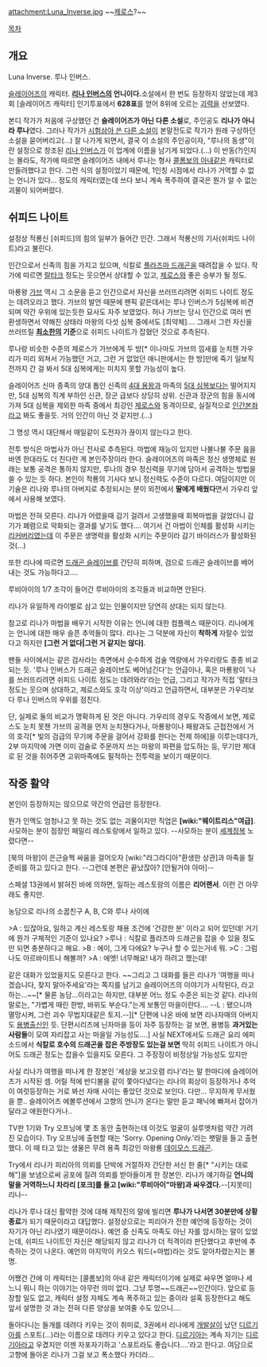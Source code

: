 attachment:Luna_Inverse.jpg
~~[[제로스]]?~~

[[목차]]
== 개요 ==
Luna Inverse. 루나 인버스. 

[[슬레이어즈]]의 캐릭터. '''[[리나 인버스]]의 언니이다.'''소설에서 한 번도 등장하지 않았는데 제3회 [슬레이어즈 캐릭터] 인기투표에서 '''628표'''를 얻어 8위에 오르는 [[괴력]]을 선보였다.

본디 작가가 처음에 구상했던 건 '''슬레이어즈가 아닌 다른 소설'''로, 주인공도 '''리나가 아니라 루나'''였다. 그러나 작가가 [[슬레이어즈|시험삼아 쓴 다른 소설]]이 본말전도로 작가가 원래 구상하던 소설을 묻어버리고(...) 잘 나가게 되면서, 결국 이 소설의 주인공이자, "루나의 동생"이란 설정으로 창조된 [[리나 인버스]]가 이 업계에 이름을 남기게 되었다.(...)
이 반동(?)인지는 몰라도, 작가에 따르면 슬레이어즈 내에서 루나는 형사 [[콜롬보의 아내]]같은 캐릭터로 만들려했다고 한다. 그런 식의 설정이었기 때문에, 1인칭 시점에서 리나가 거역할 수 없는 언니가 있다… 정도의 캐릭터였는데 쓰다 보니 계속 폭주하여 결국은 뭔가 알 수 없는 괴물이 되어버렸다. 

== 쉬피드 나이트 ==
설정상 적룡신 [쉬피드]의 힘의 일부가 들어간 인간. 그래서 적룡신의 기사(쉬피드 나이트)라고 불린다.

인간으로서 신족의 힘을 가지고 있으며, 식칼로 [[플라즈마 드래곤]]을 때려잡을 수 있다. 작가에 따르면 [[랄타크]] 정도는 웃으면서 상대할 수 있고, [[제로스]]와 좋은 승부가 될 정도.

마룡왕 [[가브]] 역시 그 소문을 듣고 인간으로서 자신을 쓰러뜨리려면 쉬피드 나이트 정도는 데려오라고 했다. 가브의 발언 때문에 팬픽 같은데서는 루나 인버스가 5심복에 비견되며 약간 우위에 있는듯한 묘사도 자주 보였었다. 허나 가브는 당시 인간으로 여러 번 환생하면서 약해진 상태라 마왕의 다섯 심복 중에서도 [최약체]…. 그래서 그런 자신을 쓰러뜨릴 '''[[최소한]]의 기준'''으로 쉬피드 나이트가 잡혔던 것으로 추측된다.

루나랑 비슷한 수준의 제로스가 가브에게 두 방[* 이나마도 가브의 낌새를 눈치챈 가우리가 미리 외쳐서 가능했던 거고, 그런 거 없었던 애니판에서는 한 방]만에 죽기 일보직전까지 간 걸 봐서 5대 심복에게는 미치지 못할 가능성이 높다.

슬레이어즈 신마 종족의 양대 톱인 신족의 [[4대 용왕]]과 마족의 [[5대 심복]]보다는 떨어지지만, 5대 심복의 직계 부하인 신관, 장군 급보다 상당히 상위. 신관과 장군의 힘을 동시에 가져 5대 심복을 제외한 마족 중에서 최강인 [[제로스]]와 동격이므로, 실질적으로 [[인간본좌]]라고 봐도 좋을듯. 거의 인간이 아닌 것 같지만.(...)

그 명성 역시 대단해서 매일같이 도전자가 끊이지 않는다고 한다.

전투 방식은 마법사가 아닌 전사로 추측된다. 마법에 재능이 있지만 나불나불 주문 읊을 바엔 한대라도 더 친다란 게 본인주장이라 한다. 슬레이어즈의 마족은 정신 생명체로 원래는 보통 공격은 통하지 않지만, 루나의 경우 정신력을 무기에 담아서 공격하는 방법을 쓸 수 있는 듯 하다. 본인이 적룡의 기사다 보니 정신력도 수준이 다르다. 여담이지만 이 기술은 리나와 루나의 아버지로 추정되시는 분이 외전에서 '''딸에게 배웠다'''면서 가우리 앞에서 사용해 보였다.

마법은 전혀 모른다. 리나가 어렸을때 감기 걸려서 고생했을때 회복마법을 걸었더니 감기가 폐렴으로 악화되는 결과를 낳기도 했다…. 여기서 건 마법이 인체를 활성화 시키는 [[리커버리]]였는데 이 주문은 생명력을 활성화 시키는 주문이라 감기 바이러스가 활성화된 것(…)

또한 리나에 따르면 [[드래곤 슬레이브]]를 간단히 피하며, 검으로 드래곤 슬레이브를 베어내는 것도 가능하다고….

루비아이의 1/7 조각이 들어간 루비아이의 조각들과 비교하면 안된다.

리나가 유일하게 라이벌로 삼고 있는 인물이지만 당연히 상대는 되지 않는다.

참고로 리나가 마법을 배우기 시작한 이유는 언니에 대한 컴플렉스 때문이다. 리나에게는 언니에 대한 매우 슬픈 추억들이 많다. 리나는 그 덕분에 자신이 '''착하게''' 자랄수 있었다고 하지만 '''[그런 거 없다|그런 거 같지는 않다]'''. 

팬들 사이에서는 같은 검사라는 측면에서 순수하게 검술 역량에서 가우리랑도 종종 비교되는 듯. '루나 인버스가 드래곤 슬레이브도 베어넘긴다'는 언급이나, 혹은 마룡왕이 '나를 쓰러뜨리려면 쉬피드 나이트 정도는 데려와라'라는 언급, 그리고 작가가 직접 '랄타크 정도는 웃으며 상대하고, 제로스와도 호각 이상'이라고 언급하면서, 대부분은 가우리보다 루나 인버스의 우위를 점친다.

단, 실제로 둘의 비교가 명확하게 된 것은 아니다. 가우리의 경우도 작중에서 보면, 제로스도 눈치 못챈 가브의 공격을 먼저 눈치챈다거나, 마룡왕이나 패왕과도 근접전에서 거의 호각[* 빛의 검급의 무기에 주문을 걸어서 강화를 한다는 전제 하에]을 이루는데다가, 2부 마지막에 가면 이미 검술로 주문까지 쓰는 마왕의 파편을 압도하는 등, 무기만 제대로 된 것을 쥐어주면 고위마족에도 필적하는 전투력을 보이기 때문이다.

== 작중 활약 ==
본인이 등장하지는 않으므로 약간의 언급만 등장한다.

뭔가 인맥도 엄청나고 못 하는 것도 없는 괴물이지만 직업은 '''[wiki:"웨이트리스"여급]'''. 사모하는 분이 점장인 패밀리 레스토랑에서 일하고 있다. --사모하는 분이 [[세계정복]] 노렸다면--

[북의 마왕]이 은근슬쩍 싸움을 걸어오자 [wiki:"라그라디아"환생한 상관]과 마족을 칠 준비를 하고 있다고 한다. --그런데 본편은 끝났잖아? [안될거야 아마]--

스페셜 13권에서 밝혀진 바에 의하면, 일하는 레스토랑의 이름은 '''리어랜서'''. 이런 건 아무래도 좋지만.


농담으로 리나의 소꿉친구 A, B, C와 루나 사이에

>A : 있잖아요, 일하고 계신 레스토랑 채용 조건에 '건강한 분' 이라고 되어 있던데! 거기에 뭔가 구체적인 기준이 있나요?
>루나 : 식칼로 플라즈마 드래곤을 잡을 수 있을 정도만 되면 충분하다고 해요.
>B : 에이, 그게 다에요? 누구나 할 수 있는거네 뭐.
>C : 그럼 나도 아르바이트나 해볼까?
>A : 에엣! 너무해요! 내가 하려고 했는데!

같은 대화가 있었을지도 모른다고 한다. ~~그리고 그 대화를 들은 리나가 '여행을 떠나겠습니다, 찾지 말아주세요'라는 쪽지를 남기고 슬레이어즈의 이야기가 시작된다, 라고 하는...~~[* 물론 농담…이라고는 하지만, 대부분 어느 정도 수준은 되는것 같다. 리나의 말로는, "가볍게 때린 한방, 바위도 부순다."는게 보통인 마을이란다…. --L : 됐으니까 멸망시켜, 그런 괴수 무법지대같은 토지.--][* 단편에 나온 바에 보면 리나자매의 아버지도 [[용병]]출신인 듯. 단편시리즈에 닌자마을 등이 자주 등장하는 걸 보면, 용병등 '''과거있는 사람들'''이 모여 자리잡고 사는 마을일 가능성도….] 사실 NEXT에서도 드래곤 요리 에피소드에서 '''식칼로 호수의 드래곤을 잡은 주방장도 있는걸 보면''' 딱히 쉬피드 나이트가 아니어도 드래곤 정도는 잡을수 있을지도 모른다. 그 주장장이 비정상일 가능성도 있지만

사실 리나가 여행을 떠나게 한 장본인 '세상을 보고오렴 리나'라는 말 한마디에 슬레이어즈가 시작된 셈.
어릴 적에 반디불을 같이 쫓아다녔다는 리나의 회상이 등장하거나 추억이 여럿등장하는 거로 봐선 자매 사이는 좋았던 것으로 보인다.
다만... 무지하게 무서웠을 뿐.. 슬레이어즈  에볼루션에서 고향의 언니가 온다는 말만 듣고 패닉에 빠져서 잡아가달라고 애원한다거나..


TV판 1기와 Try 오프닝에 몇 초 동안 출현하는데 이것도 얼굴이 실루엣처럼 약간 가려진 모습이다. Try 오프닝에 출현할 때는 'Sorry. Opening Only.'라는 팻말을 들고 출현했다. 이 때 타고 있는 생물은 무려 용족 최강인 마왕룡 [[데이모스 드래곤]].

Try에서 리나가 피리아의 의뢰를 단박에 거절하자 간단한 서신 한 줄[* "시키는 대로 해"]을 보냄으로써 공포에 질려 의뢰를 받아들이게 한 장본인.
리나가 얘기하길 '''언니의 말을 거역하느니 차라리 [포크]를 들고 [wiki:"루비아이"마왕]과 싸우겠다.'''--[지못미] 리나--

리나가 루나 대신 활약한 것에 대해 제작진의 말에 빌리면 '''루나가 나서면 30분만에 상황종료'''가 되기 때문이라고 대답했다. 설정상으로는 피리아가 전한 예언에 등장하는 것이 자기가 아닌 리나였기 때문이라나. 예언 중 신족도 마족도 아닌 자를 암시하는 말이 있었는데, 쉬피드 나이트인 자신은 해당되지 않고 리나가 더 적격이라 판단했다고 후반에 추측하는 것이 나온다. 예언의 마지막이 카오스 워드(=마법)라는 것도 알아차렸는지는 불명.

어쨌건 간에 이 캐릭터는 [콜롬보]의 아내 같은 캐릭터이기에 실제로 싸우면 얼마나 세느니 뭐니 하는 이야기는 아무런 의미 없다. 그냥 투명~~드래곤~~인간이다. 앞으로 등장할 일도 없고, 캐릭터 설정 자체도 계속 폭주하고 있는 중이라 설혹 등장한다고 해도 앞서 설명한 것 과는 전혀 다른 양상을 보여줄 수도 있으니….

돌아다니는 들개를 데려다 키우는 것이 취미로, 3권에서 리나에게 [[개발살]]이 났던 [[디르기아]]를 스포트(…)라는 이름으로 데려다 키우고 있다고 한다. [[디르기아]]는 계속 자기는 [[디르기아]]라고 우겼지만 이젠 자포자기하고 '스포트라도 좋습니다….'라고 한다고.  여담으로 고향에 돌아온 리나가 그걸 보고 폭소했다 카더라...
